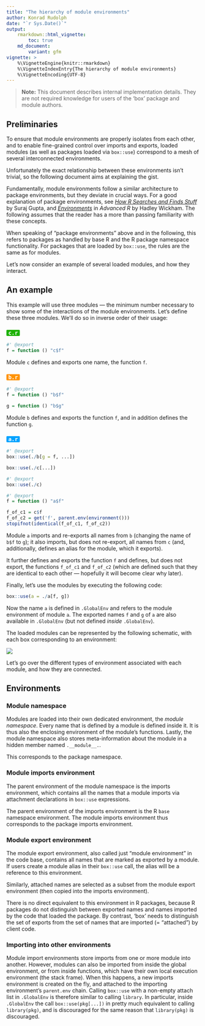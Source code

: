 ```yaml
---
title: "The hierarchy of module environments"
author: Konrad Rudolph
date: "`r Sys.Date()`"
output:
    rmarkdown::html_vignette:
        toc: true
    md_document:
        variant: gfm
vignette: >
    %\VignetteEngine{knitr::rmarkdown}
    %\VignetteIndexEntry{The hierarchy of module environments}
    %\VignetteEncoding{UTF-8}
---
```

> **Note:** This document describes internal implementation details.
> They are not required knowledge for users of the ‘box’ package and
> module authors.

## Preliminaries

To ensure that module environments are properly isolates from each
other, and to enable fine-grained control over imports and exports,
loaded modules (as well as packages loaded via `box::use`) correspond to
a mesh of several interconnected environments.

Unfortunately the exact relationship between these environments isn’t
trivial, so the following document aims at explaining the gist.

Fundamentally, module environments follow a similar architecture to
package environments, but they deviate in crucial ways. For a good
explanation of package environments, see [*How R Searches and Finds
Stuff*](https://blog.thatbuthow.com/how-r-searches-and-finds-stuff/) by
Suraj Gupta, and
[*Environments*](http://adv-r.had.co.nz/Environments.html) in *Advanced
R* by Hadley Wickham. The following assumes that the reader has a more
than passing familiarity with these concepts.

When speaking of “package environments” above and in the following, this
refers to packages as handled by base R and the R package namespace
functionality. For packages that are loaded by `box::use`, the rules are
the same as for modules.

Let’s now consider an example of several loaded modules, and how they
interact.

## An example

This example will use three modules — the minimum number necessary to
show some of the interactions of the module environments. Let’s define
these three modules. We’ll do so in inverse order of their usage:

### <code><span style="background: #1DB100; color: white; padding: 0 5px; border-radius: 2px;">c.r</span></code>

```r
#' @export
f = function () "c$f"
```

Module `c` defines and exports one name, the function `f`.

### <code><span style="background: #FF9300; color: white; padding: 0 5px; border-radius: 2px;">b.r</span></code>

```r
#' @export
f = function () "b$f"

g = function () "b$g"
```

Module `b` defines and exports the function `f`, and in addition defines
the function `g`.

### <code><span style="background: #00A2FF; color: white; padding: 0 5px; border-radius: 2px;">a.r</span></code>

```r
#' @export
box::use(./b[g = f, ...])

box::use(./c[...])

#' @export
box::use(./c)

#' @export
f = function () "a$f"

f_of_c1 = c$f
f_of_c2 = get('f', parent.env(environment()))
stopifnot(identical(f_of_c1, f_of_c2))
```

Module `a` imports and re-exports all names from `b` (changing the name
of `b$f` to `g`); it also imports, but does not re-export, all names
from `c` (and, additionally, defines an alias for the module, which it
exports).

It further defines and exports the function `f` and defines, but does
not export, the functions `f_of_c1` and `f_of_c2` (which are defined
such that they are identical to each other — hopefully it will become
clear why later).

Finally, let’s use the modules by executing the following code:

```r
box::use(a = ./a[f, g])
```

Now the name `a` is defined in `.GlobalEnv` and refers to the module
environment of module `a`. The exported names `f` and `g` of `a` are
also available in `.GlobalEnv` (but not defined *inside* `.GlobalEnv`).

The loaded modules can be represented by the following schematic, with
each box corresponding to an environment:

![](environment-schema.png)

Let’s go over the different types of environment associated with each
module, and how they are connected.

## Environments

### Module namespace

Modules are loaded into their own dedicated environment, the *module
namespace*. Every name that is defined by a module is defined inside it.
It is thus also the enclosing environment of the module’s functions.
Lastly, the module namespace also stores meta-information about the
module in a hidden member named `.__module__.`.

This corresponds to the package namespace.

### Module imports environment

The parent environment of the module namespace is the imports
environment, which contains all the names that a module imports via
attachment declarations in `box::use` expressions.

The parent environment of the imports environment is the R `base`
namespace environment. The module imports environment thus corresponds
to the package imports environment.

### Module export environment

The module export environment, also called just “module environment” in
the code base, contains all names that are marked as exported by a
module. If users create a module alias in their `box::use` call, the
alias will be a reference to this environment.

Similarly, attached names are selected as a subset from the module
export environment (then copied into the imports environment).

There is no direct equivalent to this environment in R packages, because
R packages do not distinguish between exported names and names imported
by the code that loaded the package. By contrast, ‘box’ needs to
distinguish the set of exports from the set of names that are imported
(= “attached”) by client code.

### Importing into other environments

Module import environments store imports from one or more module into
another. However, modules can also be imported from inside the global
environment, or from inside functions, which have their own local
execution environment (the stack frame). When this happens, a new
imports environment is created on the fly, and attached to the importing
environment’s `parent.env` chain. Calling `box::use` with a non-empty
attach list in `.GlobalEnv` is therefore similar to calling `library`.
In particular, inside `.GlobalEnv` the call `box::use(pkg[...])` in
pretty much equivalent to calling `library(pkg)`, and is discouraged for
the same reason that `library(pkg)` is discouraged.
